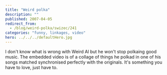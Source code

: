 ```yaml
---
title: "Weird polka"
description: ""
published: 2007-04-05
redirect_from:
  - /blog/weird-polka/swizec/241
categories: "funny, linkages, video"
hero: ../../../defaultHero.jpg
---
```


I don't know what is wrong with Weird Al but he won't stop polkaing good music. The embedded video is of a collage of things he polkad in one of his songs matched synchronised perfectly with the originals. It's something you have to love, just have to.
